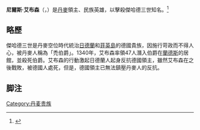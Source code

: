 {{Infobox noble
| name       = 尼爾斯·艾布森
| title      = 
| image      = 2016-06-21-niels-ebben-statue-randers.jpg
| birth_date = 1308年
| death_date = {{death year and age|1340|1308}}
| father     = 
| mother     = 
}}
'''尼爾斯·艾布森'''（{{lang-da|Niels Ebbesen}}，{{bd|1308年||1340年|11月2日}}）是[[丹麥|丹麥]]領主、民族英雄，以擊殺傑哈德三世知名。<ref>{{cite web|url=  https://danmarkshistorien.dk/leksikon-og-kilder/vis/materiale/niels-ebbesen-ca-1300-1340/|title=  Niels Ebbesen, ca. 1300-1340|publisher=  Danmarks Historien|accessdate=  March 1, 2019|archive-date=  2021-01-18|archive-url=  https://web.archive.org/web/20210118000740/https://danmarkshistorien.dk/leksikon-og-kilder/vis/materiale/niels-ebbesen-ca-1300-1340/|dead-url=  no}}</ref>

== 略歷 ==
傑哈德三世是丹麥空位時代統治[[日德蘭|日德蘭]]和[[菲英島|菲英島]]的德國貴族，因施行苛政而不得人心，被丹麥人稱為「禿伯爵」。1340年，艾布森率領47人潛入伯爵在[[蘭德斯|蘭德斯]]的居館，並殺死伯爵。艾布森的行動激起日德蘭人起身反抗德國領主，雖然艾布森在之後戰敗，被德國人處死，但是，德國領主已無法鎮壓丹麥人的反抗。

== 脚注 ==
{{Reflist}}

[[Category:丹麦贵族|Category:丹麦贵族]]